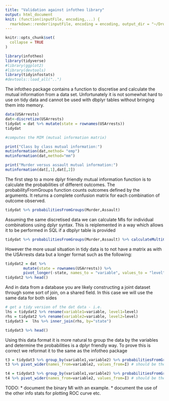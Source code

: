 ```yaml
---
title: "Validation against infotheo library"
output: html_document
knit: (function(inputFile, encoding,...) {
  rmarkdown::render(inputFile, encoding = encoding, output_dir = "~/Dropbox/featureSelection/tidyinfostats") })
---
```


```r
knitr::opts_chunk$set(
  collapse = TRUE
)
```

```r
library(infotheo)
library(tidyverse)
#library(ggplot2)
#library(devtools)
library(tidyinfostats)
#devtools::load_all("..")
```

The infotheo package contains a function to discretise and calculate the mutual information from a data set. Unfortunately it is not somewhat hard to use on tidy data and cannot be used with dbplyr tables without bringing them into memory.

```r

data(USArrests)
dat<-discretize(USArrests)
tidydat = dat %>% mutate(state = rownames(USArrests)) 
tidydat
```

```r
#computes the MIM (mutual information matrix)

print("Class by class mutual information:")
mutinformation(dat,method= "emp")
mutinformation(dat,method="mm")

print("Murder versus assault mutual information:")
mutinformation(dat[,1],dat[,2])


```

The first step to a more dplyr friendly mutual information function is to calculate the probabilities of different outcomes. The probabilityFromGroups function counts outcomes defined by the arguments. It returns a complete confusion matrix for each combination of outcome observed. 

```r
tidydat %>% probabilitiesFromGroups(Murder,Assault)
```

Assuming the same discretised data we can calculate MIs for individual combinations using dplyr syntax. This is reiplemented in a way which allows it to be performed in SQL if
a dbplyr table is provided

```r

tidydat %>% probabilitiesFromGroups(Murder,Assault) %>% calculateMultiClassMI() # should be the same as I2
```

However the more usual situation in tidy data is to not have a matrix as with the USArrests data but a longer format such as the following:

```r
tidydat2 = dat %>% 
		mutate(state = rownames(USArrests)) %>%
		pivot_longer(-state, names_to = "variable", values_to = "level")
tidydat2 %>% head()
```

And in data from a database you are likely constructing a joint dataset through some sort of join, on a shared field. In this case we will use the same data for both sides

```r
# get a tidy version of the dat data - i.e. 
lhs = tidydat2 %>% rename(variable1=variable, level1=level)
rhs = tidydat2 %>% rename(variable2=variable, level2=level)
tidydat3 =  lhs %>% inner_join(rhs, by="state")

tidydat3 %>% head()
```

Using this data format it is more natural to group the data by the variables and determine the probabilities is a dplyr friendly way. To prove this is correct we reformat it to the same as the infotheo package

```r
t3 = tidydat3 %>% group_by(variable1,variable2) %>% probabilitiesFromGroups(level1,level2) %>% calculateMultiClassMI(adjust=FALSE)
t3 %>% pivot_wider(names_from=variable2, values_from=I) # should be the same as I

t4 = tidydat3 %>% group_by(variable1,variable2) %>% probabilitiesFromGroups(level1,level2) %>% calculateMultiClassMI(adjust=TRUE)
t4 %>% pivot_wider(names_from=variable2, values_from=I) # should be the same as I
```

TODO:
* document the binary MI with an example.
* document the use of the other info stats for plotting ROC curve etc.

